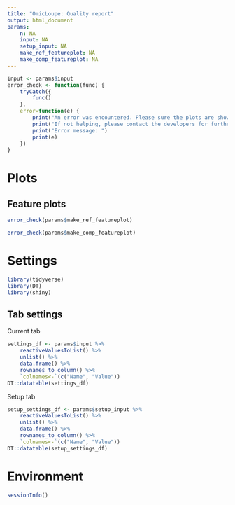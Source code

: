 ```yaml
---
title: "OmicLoupe: Quality report"
output: html_document
params:
    n: NA
    input: NA
    setup_input: NA
    make_ref_featureplot: NA
    make_comp_featureplot: NA
---
```


```r
input <- params$input
error_check <- function(func) {
    tryCatch({
        func()
    },
    error=function(e) {
        print("An error was encountered. Please sure the plots are showing up correctly in OmicLoupe before export.")
        print("If not helping, please contact the developers for further support")
        print("Error message: ")
        print(e)
    })
}
```

# Plots

## Feature plots

```r
error_check(params$make_ref_featureplot)
```

```r
error_check(params$make_comp_featureplot)
```

# Settings 

```r
library(tidyverse)
library(DT)
library(shiny)
```

## Tab settings

Current tab

```r
settings_df <- params$input %>% 
    reactiveValuesToList() %>%
    unlist() %>%
    data.frame() %>%
    rownames_to_column() %>%
    `colnames<-`(c("Name", "Value"))
DT::datatable(settings_df)
```

Setup tab

```r
setup_settings_df <- params$setup_input %>%
    reactiveValuesToList() %>%
    unlist() %>%
    data.frame() %>%
    rownames_to_column() %>%
    `colnames<-`(c("Name", "Value"))
DT::datatable(setup_settings_df)
```

# Environment

```r
sessionInfo()
```
